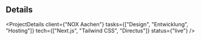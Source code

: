 

## Details

<ProjectDetails
  client={"NOX Aachen"}
  tasks={["Design", "Entwicklung", "Hosting"]}
  tech={["Next.js", "Tailwind CSS", "Directus"]}
  status={"live"}
/>
